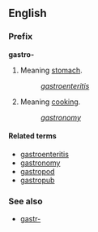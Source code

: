 ==English==
===Prefix===
'''gastro-'''

#Meaning [[stomach]].
#:''[[gastroenteritis]]''
#Meaning [[cooking]].
#:''[[gastronomy]]''

====Related terms====
*[[gastroenteritis]]
*[[gastronomy]]
*[[gastropod]]
*[[gastropub]]

===See also===
*[[gastr-]]